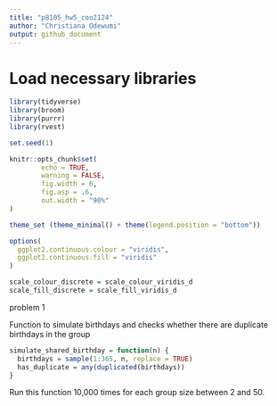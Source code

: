 ```yaml
---
title: "p8105_hw5_coo2124"
author: "Christiana Odewumi"
output: github_document
---
```


# Load necessary libraries 
```r
library(tidyverse)    
library(broom)        
library(purrr)
library(rvest)

set.seed(1)

knitr::opts_chunk$set(
        echo = TRUE,
        warning = FALSE,
        fig.width = 6,
        fig.asp = .6,
        out.width = "90%"
)

theme_set (theme_minimal() + theme(legend.position = "bottom"))

options(
  ggplot2.continuous.colour = "viridis",
  ggplot2.continuous.fill = "viridis"
)

scale_colour_discrete = scale_colour_viridis_d
scale_fill_discrete = scale_fill_viridis_d
```


problem 1

Function to simulate birthdays and checks whether there are duplicate birthdays in the group
```r
simulate_shared_birthday = function(n) {
  birthdays = sample(1:365, n, replace = TRUE)
  has_duplicate = any(duplicated(birthdays))
}
```


Run this function 10,000 times for each group size between 2 and 50.
```r


```

